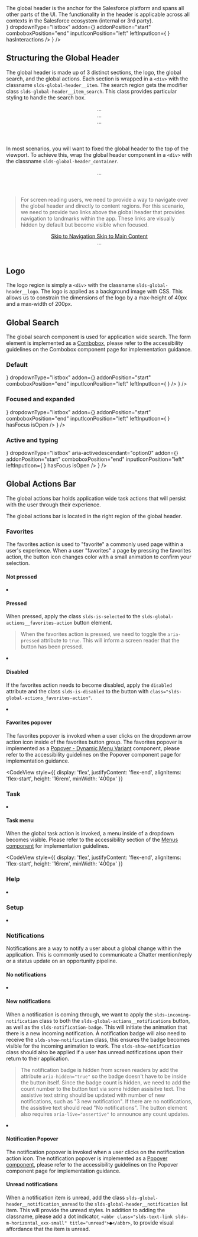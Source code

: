 
<div className="lead doc">
  The global header is the anchor for the Salesforce platform and spans all other parts of the UI. The functionality in the header is applicable across all contexts in the Salesforce ecosystem (internal or 3rd party).
</div>

<Example title="base global header">
  <CodeView style={{ position: 'relative', height: '21.25rem' }}>
    <GlobalHeader
      globalSearch={
        <ComboboxGroup
          id={_.uniqueId('combobox-id-')}
          aria-controls="search-listbox-id-1"
          comboboxID="primary-search-combobox-id-1"
          autocomplete
          inputContainerClassName="slds-global-search__form-element"
          label="Search Salesforce"
          hideLabel
          placeholder="Search Salesforce"
          dropdown={
            <Listbox
              id="search-listbox-id-1"
              aria-label="Recent Items"
              snapshot={Snapshot.SearchResults}
              type="entity"
              count={6}
            />
          }
          dropdownType="listbox"
          addon={<ObjectSwitcher id={_.uniqueId('objectswitcher-combobox-id-')} value="Accounts" addonPosition="start" hasInteractions comboboxAriaControls="primary-search-combobox-id-1" listboxId={_.uniqueId('objectswitcher-listbox-id-')} />}
          addonPosition="start"
          comboboxPosition="end"
          inputIconPosition="left"
          leftInputIcon={
            <UtilityIcon
              symbol="search"
              className="slds-icon slds-icon_xx-small slds-icon-text-default"
              containerClassName="slds-input__icon slds-input__icon_left"
              title={false}
              assistiveText={false}
            />
          }
          hasInteractions
        />
      }
    />
  </CodeView>
</Example>

## Structuring the Global Header

The global header is made up of 3 distinct sections, the logo, the global search, and the global actions. Each section is wrapped in a `<div>` with the classname `slds-global-header__item`. The search region gets the modifier class `slds-global-header__item_search`. This class provides particular styling to handle the search box.

<Example title="global header layout">
  <CodeBlock toggleCode={false}>
    <header className="slds-global-header_container">
      <div className="slds-global-header">
        <div className="slds-global-header__item">...</div>
        <div className="slds-global-header__item slds-global-header__item_search">...</div>
        <div className="slds-global-header__item">...</div>
      </div>
    </header>
  </CodeBlock>
</Example>

In most scenarios, you will want to fixed the global header to the top of the viewport. To achieve this, wrap the global header component in a `<div>` with the classname `slds-global-header_container`.

<Example title="global header container">
  <CodeBlock toggleCode={false}>
    <header className="slds-global-header_container">
      <div className="slds-global-header">
        ...
      </div>
    </header>
  </CodeBlock>
</Example>

<Blockquote type="a11y" header="Accessibility Requirement">
  For screen reading users, we need to provide a way to navigate over the global header and directly to content regions. For this scenario, we need to provide two links above the global header that provides navigation to landmarks within the app. These links are visually hidden by default but become visible when focused.
</Blockquote>

<Example title="global header jump links">
  <CodeBlock toggleCode={false}>
    <header className="slds-global-header_container">
      <a href="javascript:void(0);" className="slds-assistive-text slds-assistive-text_focus">
        Skip to Navigation
      </a>
      <a href="javascript:void(0);" className="slds-assistive-text slds-assistive-text_focus">
        Skip to Main Content
      </a>
      <div className="slds-global-header">
        ...
      </div>
    </header>
  </CodeBlock>
</Example>

## Logo

The logo region is simply a `<div>` with the classname `slds-global-header__logo`. The logo is applied as a background image with CSS. This allows us to constrain the dimensions of the logo by a max-height of 40px and a max-width of 200px.

<CodeView toggleCode={false}>
  <div className="slds-global-header__item">
    <Logo />
  </div>
</CodeView>

## Global Search

The global search component is used for application wide search. The form element is implemented as a [Combobox](/components/combobox), please refer to the accessibility guidelines on the Combobox component page for implementation guidance.

### Default
<Example title="Global Header Search Default State">
  <CodeView style={{ position: 'relative', height: '3.5rem' }}>
    <GlobalHeader
      globalSearch={
        <ComboboxGroup
          id={_.uniqueId('combobox-id-')}
          aria-controls="search-listbox-id-2"
          comboboxID="primary-search-combobox-id-2"
          autocomplete
          inputContainerClassName="slds-global-search__form-element"
          label="Search Salesforce"
          hideLabel
          placeholder="Search Salesforce"
          dropdown={
            <Listbox
              id="search-listbox-id-2"
              aria-label="Recent Items"
              snapshot={Snapshot.SearchResults}
              type="entity"
              count={6}
            />
          }
          dropdownType="listbox"
          addon={<ObjectSwitcher id={_.uniqueId('objectswitcher-combobox-id-')} value="Accounts" addonPosition="start" comboboxAriaControls="primary-search-combobox-id-2" listboxId={_.uniqueId('objectswitcher-listbox-id-')} />}
          addonPosition="start"
          comboboxPosition="end"
          inputIconPosition="left"
          leftInputIcon={
            <UtilityIcon
              symbol="search"
              className="slds-icon slds-icon_xx-small slds-icon-text-default"
              containerClassName="slds-input__icon slds-input__icon_left"
              title={false}
              assistiveText={false}
            />
          }
        />
      }
    />
  </CodeView>
</Example>

### Focused and expanded
<Example title="Global Header Search Expanded State">
  <CodeView style={{ position: 'relative', height: '21rem' }}>
    <GlobalHeader
      globalSearch={
        <ComboboxGroup
          id={_.uniqueId('combobox-id-')}
          aria-controls="search-listbox-id-3"
          comboboxID="primary-search-combobox-id-3"
          autocomplete
          inputContainerClassName="slds-global-search__form-element"
          label="Search Salesforce"
          hideLabel
          placeholder="Search Salesforce"
          dropdown={
            <Listbox
              id="search-listbox-id-3"
              aria-label="Recent Items"
              snapshot={Snapshot.SearchResults}
              type="entity"
              count={6}
            />
          }
          dropdownType="listbox"
          addon={<ObjectSwitcher id={_.uniqueId('objectswitcher-combobox-id-')} value="Accounts" addonPosition="start" comboboxAriaControls="primary-search-combobox-id-3" listboxId={_.uniqueId('objectswitcher-listbox-id-')} />}
          addonPosition="start"
          comboboxPosition="end"
          inputIconPosition="left"
          leftInputIcon={
            <UtilityIcon
              symbol="search"
              className="slds-icon slds-icon_xx-small slds-icon-text-default"
              containerClassName="slds-input__icon slds-input__icon_left"
              title={false}
              assistiveText={false}
            />
          }
          hasFocus
          isOpen
        />
      }
    />
  </CodeView>
</Example>

### Active and typing
<Example title="Global Header Search Active State">
  <CodeView style={{ position: 'relative', height: '21rem' }}>
    <GlobalHeader
      globalSearch={
        <ComboboxGroup
          id={_.uniqueId('combobox-id-')}
          aria-controls="search-listbox-id-4"
          comboboxID="primary-search-combobox-id-4"
          autocomplete
          inputContainerClassName="slds-global-search__form-element"
          label="Search Salesforce"
          hideLabel
          placeholder="Search Salesforce"
          value="salesforce"
          dropdown={
            <Listbox
              id="search-listbox-id-4"
              term="salesforce"
              snapshot={Snapshot.SearchResultsTypeahead}
              type="entity"
              count={6}
            />
          }
          dropdownType="listbox"
          aria-activedescendant="option0"
          addon={<ObjectSwitcher id={_.uniqueId('objectswitcher-combobox-id-')} value="Accounts" addonPosition="start" comboboxAriaControls="primary-search-combobox-id-4" listboxId={_.uniqueId('objectswitcher-listbox-id-')} />}
          addonPosition="start"
          comboboxPosition="end"
          inputIconPosition="left"
          leftInputIcon={
            <UtilityIcon
              symbol="search"
              className="slds-icon slds-icon_xx-small slds-icon-text-default"
              containerClassName="slds-input__icon slds-input__icon_left"
              title={false}
              assistiveText={false}
            />
          }
          hasFocus
          isOpen
        />
      }
    />
  </CodeView>
</Example>

## Global Actions Bar

The global actions bar holds application wide task actions that will persist with the user through their experience.

The global actions bar is located in the right region of the global header.

<div className="docs-codeblock-example">
  <div style={{ position: 'relative', height: '3.125rem' }}>
    <GlobalHeader />
  </div>
</div>

### Favorites

The favorites action is used to "favorite" a commonly used page within a user's experience. When a user "favorites" a page by pressing the favorites action, the button icon changes color with a small animation to confirm your selection.

#### Not pressed

<CodeView>
  <li className="slds-global-actions__item">
    <Favorites />
  </li>
</CodeView>

#### Pressed

When pressed, apply the class `slds-is-selected` to the `slds-global-actions__favorites-action` button element.

<Blockquote type="a11y" header="Accessibility Requirement">
  When the favorites action is pressed, we need to toggle the <code className="doc">aria-pressed</code> attribute to <code className="doc">true</code>. This will inform a screen reader that the button has been pressed.
</Blockquote>

<CodeView>
  <li className="slds-global-actions__item">
    <Favorites favoritesClicked />
  </li>
</CodeView>

#### Disabled

If the favorites action needs to become disabled, apply the `disabled` attribute and the class `slds-is-disabled` to the button with `class="slds-global-actions_favorites-action"`.

<CodeView>
  <li className="slds-global-actions__item">
    <Favorites favoritesDisabled />
  </li>
</CodeView>

#### Favorites popover

The favorites popover is invoked when a user clicks on the dropdown arrow action icon inside of the favorites button group. The favorites popover is implemented as a [Popover - Dynamic Menu Variant](/components/dynamic-menu/) component, please refer to the accessibility guidelines on the Popover component page for implementation guidance.

<CodeView
  style={{
    display: 'flex',
    justifyContent: 'flex-end',
    alignItems: 'flex-start',
    height: '16rem',
    minWidth: '400px'
  }}
>
  <GlobalActions showFavoritesPopup />
</CodeView>

### Task

<CodeView>
  <li className="slds-global-actions__item">
    <Task />
  </li>
</CodeView>

#### Task menu

When the global task action is invoked, a menu inside of a dropdown becomes visible. Please refer to the accessibility section of the [Menus component](/components/menus) for implementation guidelines.

<CodeView
  style={{
    display: 'flex',
    justifyContent: 'flex-end',
    alignItems: 'flex-start',
    height: '16rem',
    minWidth: '400px'
  }}
>
  <GlobalActions showTaskMenu />
</CodeView>

### Help

<CodeView>
  <li className="slds-global-actions__item">
    <Help />
  </li>
</CodeView>

### Setup

<CodeView>
  <li className="slds-global-actions__item">
    <Setup />
  </li>
</CodeView>

### Notifications

Notifications are a way to notify a user about a global change within the application. This is commonly used to communicate a Chatter mention/reply or a status update on an opportunity pipeline.

<div className="docs-codeblock-example" style={{ position: 'relative', height: '7.5rem' }}>
  <GlobalHeader playground />
</div>

#### No notifications

<CodeView>
  <li className="slds-global-actions__item">
    <Notifications />
  </li>
</CodeView>

#### New notifications

When a notification is coming through, we want to apply the `slds-incoming-notification` class to both the `slds-global-actions__notifications` button, as well as the `slds-notification-badge`. This will initiate the animation that there is a new incoming notification. A notification badge will also need to receive the `slds-show-notification` class, this ensures the badge becomes visible for the incoming animation to work. The `slds-show-notification` class should also be applied if a user has unread notifications upon their return to their application.

<Blockquote type="a11y" header="Accessibility Note">
  The notification badge is hidden from screen readers by add the attribute <code className="doc">aria-hidden="true"</code> so the badge doesn't have to be inside the button itself. Since the badge count is hidden, we need to add the count number to the button text via some hidden assisitve text. The assistive text string should be updated with number of new notifications, such as "3 new notification". If there are no notifications, the assistive text should read "No notifications". The button element also requires <code className="doc">aria-live="assertive"</code> to announce any count updates.
</Blockquote>

<CodeView>
  <li className="slds-global-actions__item">
    <Notifications showNotification notificationCount="1" />
  </li>
</CodeView>

#### Notification Popover

The notification popover is invoked when a user clicks on the notification action icon. The notification popover is implemented as a [Popover component](/components/popovers), please refer to the accessibility guidelines on the Popover component page for implementation guidance.

<div
  className="docs-codeblock-example"
  style={{
    display: 'flex',
    justifyContent: 'flex-end',
    alignItems: 'flex-start',
    height: '25rem',
    minWidth: '400px'
  }}
>
  <GlobalActions showNotification notificationCount="3" showNotificationPopup />
</div>

<CodeBlock>
  <GlobalNotifications />
</CodeBlock>

#### Unread notifications

When a notification item is unread, add the class `slds-global-header__notification_unread` to the `slds-global-header__notification` list item. This will provide the unread styles. In addition to adding the classname, please add a dot indicator, `<abbr class="slds-text-link slds-m-horizontal_xxx-small" title="unread">●</abbr>`, to provide visual affordance that the item is unread.
